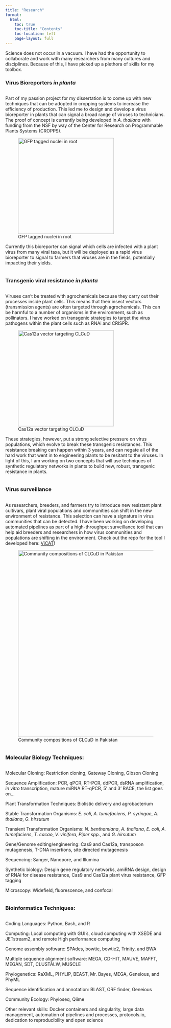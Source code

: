 ```yaml
---
title: "Research"
format:
  html:
    toc: true
    toc-title: "Contents"
    toc-location: left
    page-layout: full
---
```


Science does not occur in a vacuum. I have had the opportunity to collaborate and work with many researchers from many cultures and disciplines. Because of this, I have picked up a plethora of skills for my toolbox.

### Virus Bioreporters *in planta*

::: columns
::: {.column width="60%"}
Part of my passion project for my dissertation is to come up with new techniques that can be adopted in cropping systems to increase the efficiency of production. This led me to design and develop a virus bioreporter in plants that can signal a broad range of viruses to technicians. The proof of concept is currently being developed in *A. thaliana* with funding from the NSF by way of the Center for Research on Programmable Plants Systems (CROPPS).

![GFP tagged nuclei in root](img/gfp_root.png){width="300"}

Currently this bioreporter can signal which cells are infected with a plant virus from many viral taxa, but it will be deployed as a rapid virus bioreporter to signal to farmers that viruses are in the fields, potentially impacting their yields.
:::
:::

### Transgenic viral resistance *in planta*

::: columns
::: {.column width="60%"}
Viruses can't be treated with agrochemicals because they carry out their processes inside plant cells. This means that their insect vectors (transmission agents) are often targeted through agrochemicals. This can be harmful to a number of organisms in the environment, such as pollinators. I have worked on transgenic strategies to target the virus pathogens within the plant cells such as RNAi and CRISPR.

![Cas12a vector targeting CLCuD](img/untitled.png){width="300"}

These strategies, however, put a strong selective pressure on virus populations, which evolve to break these transgenic resistances. This resistance breaking can happen within 3 years, and can negate all of the hard work that went in to engineering plants to be resitant to the viruses. In light of this, I am working on two concepts that will use techniques of synthetic regulatory networks in plants to build new, robust, transgenic resistance in plants.
:::
:::

### Virus surveillance

::: columns 
::: {.column width="60%"}
As researchers, breeders, and farmers try to introduce new resistant plant cultivars, plant viral populations and communities can shift in the new environment of resistance. This selection can have a signature in virus communities that can be detected. I have been working on developing automated pipelines as part of a high-throughput surveillance tool that can help aid breeders and researchers in how virus communities and populations are shifting in the environment. Check out the repo for the tool I developed here: [ViCAT](https://github.com/coryVkeith/ViCAT_dev)!

![Community compositions of CLCuD in Pakistan](img/NMDS_map.png){width="584"}


:::
:::

### Molecular Biology Techniques:

::: columns
::: {.column width="60%"}
Molecular Cloning: Restriction cloning, Gateway Cloning, Gibson Cloning

Sequence Amplification: PCR, qPCR, RT-PCR, ddPCR, dsRNA amplification, *in vitro* transcription, mature miRNA RT-qPCR, 5' and 3' RACE, the list goes on...

Plant Transformation Techniques: Biolistic delivery and agrobacterium

Stable Transformation Organisms: *E. coli*, *A. tumefaciens*, *P. syringae*, *A. thaliana*, *G. hirsutum*

Transient Transformation Organisms: *N. benthamiana*, *A. thaliana*, *E. coli*, *A. tumefaciens*, *T. cacao*, *V. vinifera*, *Piper spp.*, and *G. hirsutum*

Gene/Genome editing/engineering: Cas9 and Cas12a, transposon mutagenesis, T-DNA insertions, site directed mutagenesis

Sequencing: Sanger, Nanopore, and Illumina

Synthetic biology: Desgin gene regulatory networks, amiRNA design, design of RNAi for disease resistance, Cas9 and Cas12a plant virus resistance, GFP tagging

Microscopy: Widefield, fluorescence, and confocal
:::
:::

### Bioinformatics Techniques:

::: columns
::: {.column width="60%"}
Coding Languages: Python, Bash, and R

Computing: Local computing with GUI's, cloud computing with XSEDE and JETstream2, and remote High performance computing

Genome assembly software: SPAdes, bowtie, bowtie2, Trinity, and BWA

Multiple sequence alignment software: MEGA, CD-HIT, MAUVE, MAFFT, MEGAN, SDT, CLUSTALW, MUSCLE

Phylogenetics: RaXML, PHYLIP, BEAST, Mr. Bayes, MEGA, Geneious, and PhyML

Sequence identification and annotation: BLAST, ORF finder, Geneious

Community Ecology: Phyloseq, Qiime

Other relevant skills: Docker containers and singularity, large data management, automation of pipelines and processes, protocols.io, dedication to reproducibility and open science
:::
:::
